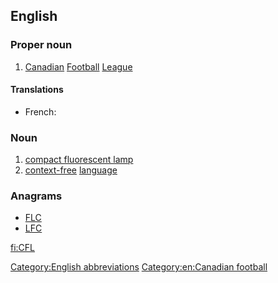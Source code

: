 ==English==
[[Category:English abbreviations]]

===Proper noun===
{{en-proper noun}}
# [[Canadian]] [[football|Football]] [[league|League]]

====Translations====
{{trans-top|Canadian Football League}}
* French: {{t|fr|LCF|f}}
{{trans-mid}}
{{trans-bottom}}

===Noun===
{{en-noun}}

# [[compact fluorescent lamp]]
# [[context-free]] [[language]]

===Anagrams===
* [[FLC#English|FLC]]
* [[LFC#English|LFC]]

[[Category:en:Canadian football]]

[[fi:CFL]]